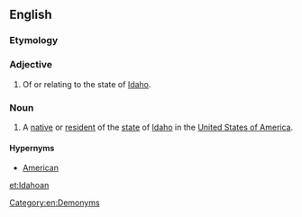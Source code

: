 ==English==

===Etymology===
{{suffix|Idaho|an|lang=en}}

===Adjective===
{{en-adj}}

# Of or relating to the state of [[Idaho]].

===Noun===
{{en-noun}}

# {{label|en|US}} A [[native]] or [[resident]] of the [[state]] of [[Idaho]] in the [[United States of America]].

====Hypernyms====
* [[American]]

[[Category:en:Demonyms]]

[[et:Idahoan]]